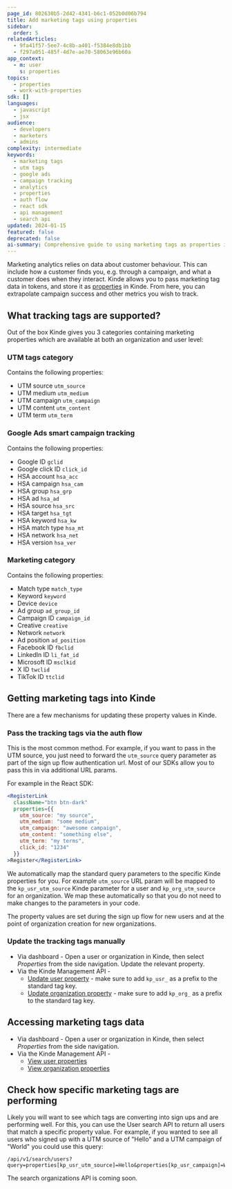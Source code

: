 ```yaml
---
page_id: 802630b5-2d42-4341-b6c1-052b0d06b794
title: Add marketing tags using properties
sidebar:
  order: 5
relatedArticles:
  - 9fa41f57-5ee7-4c8b-a401-f5384e8db1bb
  - f297a051-485f-4d7e-ae70-58063e96b60a
app_context:
  - m: user
    s: properties
topics:
  - properties
  - work-with-properties
sdk: []
languages:
  - javascript
  - jsx
audience:
  - developers
  - marketers
  - admins
complexity: intermediate
keywords:
  - marketing tags
  - utm tags
  - google ads
  - campaign tracking
  - analytics
  - properties
  - auth flow
  - react sdk
  - api management
  - search api
updated: 2024-01-15
featured: false
deprecated: false
ai-summary: Comprehensive guide to using marketing tags as properties in Kinde including UTM tracking, Google Ads integration, and campaign analytics implementation.
---
```


Marketing analytics relies on data about customer behaviour. This can include how a customer finds you, e.g. through a campaign, and what a customer does when they interact. Kinde allows you to pass marketing tag data in tokens, and store it as [properties](/properties/about-properties/) in Kinde. From here, you can extrapolate campaign success and other metrics you wish to track.

## What tracking tags are supported?

Out of the box Kinde gives you 3 categories containing marketing properties which are available at both an organization and user level:

### UTM tags category

Contains the following properties:

* UTM source `utm_source`
* UTM medium `utm_medium`
* UTM campaign `utm_campaign`
* UTM content `utm_content`
* UTM term `utm_term`

### Google Ads smart campaign tracking

Contains the following properties:

* Google ID `gclid`
* Google click ID `click_id`
* HSA account `hsa_acc`
* HSA campaign `hsa_cam`
* HSA group `hsa_grp`
* HSA ad `hsa_ad`
* HSA source `hsa_src`
* HSA target `hsa_tgt`
* HSA keyword `hsa_kw`
* HSA match type `hsa_mt`
* HSA network `hsa_net`
* HSA version `hsa_ver`

### Marketing category

Contains the following properties:

* Match type `match_type`
* Keyword `keyword`
* Device `device`
* Ad group `ad_group_id`
* Campaign ID `campaign_id`
* Creative `creative`
* Network `network`
* Ad position `ad_position`
* Facebook ID `fbclid`
* LinkedIn ID `li_fat_id`
* Microsoft ID `msclkid`
* X ID `twclid`
* TikTok ID `ttclid`

## Getting marketing tags into Kinde

There are a few mechanisms for updating these property values in Kinde.

### Pass the tracking tags via the auth flow

This is the most common method. For example, if you want to pass in the UTM source, you just need to forward the `utm_source` query parameter as part of the sign up flow authentication url. Most of our SDKs allow you to pass this in via additional URL params. 

For example in the React SDK:

```jsx
<RegisterLink
  className="btn btn-dark"
  properties={{
    utm_source: "my source",
    utm_medium: "some medium",
    utm_campaign: "awesome campaign",
    utm_content: "something else",
    utm_term: "my terms",
    click_id: "1234"
  }}
>Register</RegisterLink>
```

We automatically map the standard query parameters to the specific Kinde properties for you. For example `utm_source` URL param will be mapped to the `kp_usr_utm_source` Kinde parameter for a user and `kp_org_utm_source` for an organization. We map these automatically so that you do not need to make changes to the parameters in your code.

The property values are set during the sign up flow for new users and at the point of organization creation for new organizations. 

### Update the tracking tags manually

* Via dashboard - Open a user or organization in Kinde, then select *Properties* from the side navigation. Update the relevant property.
* Via the Kinde Management API - 
    * [Update user property](https://docs.kinde.com/kinde-apis/management/#tag/users/put/api/v1/users/{user_id}/properties/{property_key}) - make sure to add `kp_usr_` as a prefix to the standard tag key.
    * [Update organization property](https://docs.kinde.com/kinde-apis/management/#tag/organizations/put/api/v1/organizations/{org_code}/properties/{property_key}) - make sure to add `kp_org_` as a prefix to the standard tag key.

## Accessing marketing tags data

* Via dashboard - Open a user or organization in Kinde, then select *Properties* from the side navigation.
* Via the Kinde Management API -
    * [View user properties](https://docs.kinde.com/kinde-apis/management/#tag/users/get/api/v1/users/{user_id}/properties)
    * [View organization properties](https://docs.kinde.com/kinde-apis/management/#tag/organizations/get/api/v1/organizations/{org_code}/properties) 

## Check how specific marketing tags are performing
    
Likely you will want to see which tags are converting into sign ups and are performing well. For this, you can use the User search API to return all users that match a specific property value. For example, if you wanted to see all users who signed up with a UTM source of "Hello" and a UTM campaign of "World" you could use this query:

```
/api/v1/search/users?query=properties[kp_usr_utm_source]=Hello&properties[kp_usr_campaign]=World
```

The search organizations API is coming soon.